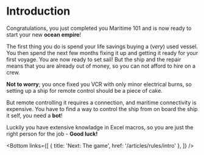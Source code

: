 
# Introduction

Congratulations, you just completed you Maritime 101 and is now ready to start your new **ocean empire**!

The first thing you do is spend your life savings buying a (_very_) used vessel. You then spend the next few months fixing it up and getting it ready for your first voyage. You are now ready to set sail!
But the ship and the repair means that you are already out of money, so you can not afford to hire on a crew.

**Not to worry**; you once fixed you VCR with only minor electrical burns, so setting up a ship for remote control should be a piece of cake.

But remote controlling it requires a connection, and maritime connectivity is expensive. You have to find a way to control the ship from on board the ship it self, you need a **bot**!

Luckily you have extensive knowladge in Excel macros, so you are just the right person for the job - **Good luck!**

<Bottom
  links={[
    { title: 'Next: The game', href: '/articles/rules/intro' },
  ]}
/>